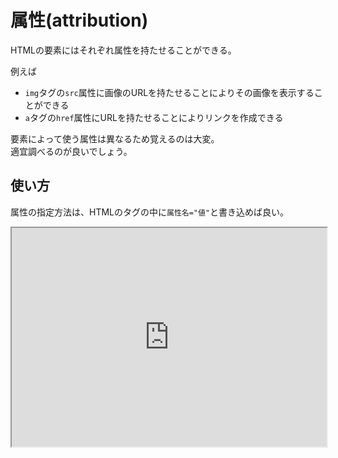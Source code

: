 # 属性(attribution)

HTMLの要素にはそれぞれ属性を持たせることができる。

例えば

- `img`タグの`src`属性に画像のURLを持たせることによりその画像を表示することができる
- `a`タグの`href`属性にURLを持たせることによりリンクを作成できる

要素によって使う属性は異なるため覚えるのは大変。  
適宜調べるのが良いでしょう。

## 使い方

属性の指定方法は、HTMLのタグの中に`属性名="値"`と書き込めば良い。

<iframe
  src="https://stackblitz.com/edit/js-tghziq?embed=1&file=index.html&hideExplorer=1&hideNavigation=1"
  width="100%"
  height="350px"
  title="stupefied-sutherland-jdtqvf"
  allow="accelerometer; ambient-light-sensor; camera; encrypted-media; geolocation; gyroscope; hid; microphone; midi; payment; usb; vr; xr-spatial-tracking"
  sandbox="allow-forms allow-modals allow-popups allow-presentation allow-same-origin allow-scripts"
></iframe>
